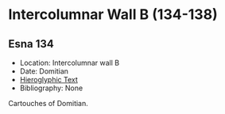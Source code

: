# Intercolumnar Wall B (134-138) {-}

## Esna 134 {-}

<style>
  .col2 {
    columns: 2 300px;         /* number of columns and width in pixels*/
    -webkit-columns: 2 300px; /* chrome, safari */
    -moz-columns: 2 300px;    /* firefox */
    -webkit-column-break-inside: avoid;
    -page-break-inside: avoid;
    -break-inside: avoid;
  }

</style>


- Location: Intercolumnar wall B
- Date: Domitian
- [Hieroglyphic Text](https://www.ifao.egnet.net/uploads/publications/enligne/Temples-Esna002.pdf#page=316){target="_blank"}
- Bibliography: None


Cartouches of Domitian.